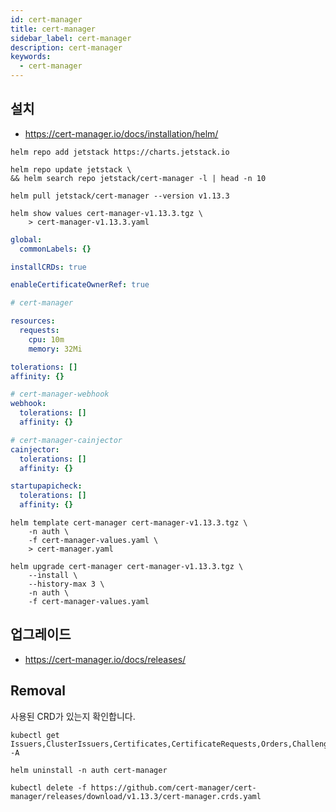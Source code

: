 ```yaml
---
id: cert-manager
title: cert-manager
sidebar_label: cert-manager
description: cert-manager
keywords:
  - cert-manager
---
```


## 설치

- https://cert-manager.io/docs/installation/helm/

```shell
helm repo add jetstack https://charts.jetstack.io
```

```shell
helm repo update jetstack \
&& helm search repo jetstack/cert-manager -l | head -n 10
```

```shell
helm pull jetstack/cert-manager --version v1.13.3
```

```shell
helm show values cert-manager-v1.13.3.tgz \
    > cert-manager-v1.13.3.yaml
```

```yaml title="cert-manager-values.yaml"
global:
  commonLabels: {}

installCRDs: true

enableCertificateOwnerRef: true

# cert-manager

resources:
  requests:
    cpu: 10m
    memory: 32Mi

tolerations: []
affinity: {}

# cert-manager-webhook
webhook:
  tolerations: []
  affinity: {}

# cert-manager-cainjector
cainjector:
  tolerations: []
  affinity: {}

startupapicheck:
  tolerations: []
  affinity: {}
```

```shell
helm template cert-manager cert-manager-v1.13.3.tgz \
    -n auth \
    -f cert-manager-values.yaml \
    > cert-manager.yaml
```

```shell
helm upgrade cert-manager cert-manager-v1.13.3.tgz \
    --install \
    --history-max 3 \
    -n auth \
    -f cert-manager-values.yaml
```

## 업그레이드

- https://cert-manager.io/docs/releases/

## Removal

사용된 CRD가 있는지 확인합니다.

```shell
kubectl get Issuers,ClusterIssuers,Certificates,CertificateRequests,Orders,Challenges -A
```

```shell
helm uninstall -n auth cert-manager
```

```shell
kubectl delete -f https://github.com/cert-manager/cert-manager/releases/download/v1.13.3/cert-manager.crds.yaml
```
